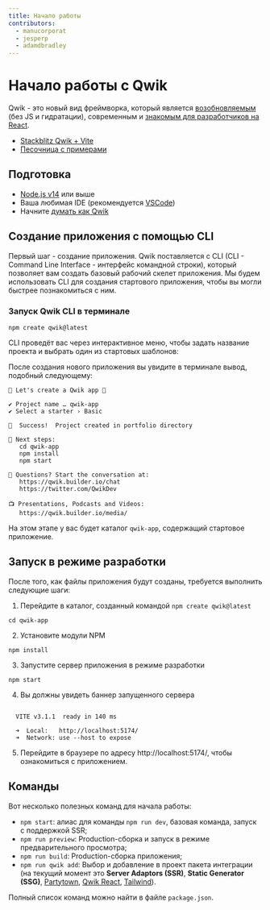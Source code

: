 ```yaml
---
title: Начало работы
contributors:
  - manucorporat
  - jesperp
  - adamdbradley
---
```


# Начало работы с Qwik

Qwik - это новый вид фреймворка, который является [возобновляемым](./../concepts/resumable/index.mdx) (без JS и гидратации), современным и [знакомым для разработчиков на React](./../cheat/qwik-react/index.mdx).

- [Stackblitz Qwik + Vite](https://qwik.new)
- [Песочница с примерами](https://qwik.builder.io/examples/reactivity/counter/)

## Подготовка

- [Node.js v14](https://nodejs.org/en/download/) или выше
- Ваша любимая IDE (рекомендуется [VSCode](https://code.visualstudio.com/))
- Начните [думать как Qwik](./../think-qwik/index.mdx)

## Создание приложения с помощью CLI

Первый шаг - создание приложения. Qwik поставляется с CLI (CLI - Command Line Interface - интерфейс командной строки), который позволяет вам создать базовый рабочий скелет приложения. Мы будем использовать CLI для создания стартового приложения, чтобы вы могли быстрее познакомиться с ним.

### Запуск Qwik CLI в терминале

```shell
npm create qwik@latest
```

CLI проведёт вас через интерактивное меню, чтобы задать название проекта и выбрать один из стартовых шаблонов:

<script id="asciicast-514542" src="https://asciinema.org/a/514542.js" async></script>

После создания нового приложения вы увидите в терминале вывод, подобный следующему:

```shell
💫 Let's create a Qwik app 💫

✔ Project name … qwik-app
✔ Select a starter › Basic

🦄  Success!  Project created in portfolio directory

🐰 Next steps:
   cd qwik-app
   npm install
   npm start

💬 Questions? Start the conversation at:
   https://qwik.builder.io/chat
   https://twitter.com/QwikDev

📺 Presentations, Podcasts and Videos:
   https://qwik.builder.io/media/
```

На этом этапе у вас будет каталог `qwik-app`, содержащий стартовое приложение.

## Запуск в режиме разработки

После того, как файлы приложения будут созданы, требуется выполнить следующие шаги:

1. Перейдите в каталог, созданный командой `npm create qwik@latest`

```shell
cd qwik-app
```

2. Установите модули NPM

```shell
npm install
```

3. Запустите сервер приложения в режиме разработки

```shell
npm start
```

4. Вы должны увидеть баннер запущенного сервера

```shell

  VITE v3.1.1  ready in 140 ms

  ➜  Local:   http://localhost:5174/
  ➜  Network: use --host to expose

```

5. Перейдите в браузере по адресу http://localhost:5174/, чтобы ознакомиться с приложением.

## Команды

Вот несколько полезных команд для начала работы:

- `npm start`: алиас для команды `npm run dev`, базовая команда, запуск с поддержкой SSR;
- `npm run preview`: Production-сборка и запуск в режиме предварительного просмотра;
- `npm run build`: Production-сборка приложения;
- `npm run qwik add`: Выбор и добавление в проект пакета интеграции (на текущий момент это __Server Adaptors (SSR)__, __Static Generator (SSG)__, [Partytown](https://www.npmjs.com/package/@builder.io/partytown), [Qwik React](https://www.npmjs.com/package/@builder.io/qwik-react), [Tailwind](https://www.npmjs.com/package/tailwindcss)).

Полный список команд можно найти в файле `package.json`.
